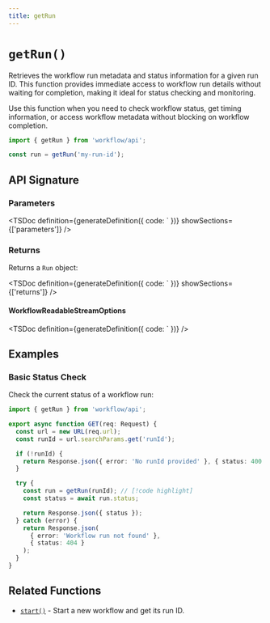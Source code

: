 ```yaml
---
title: getRun
---
```



# `getRun()`

Retrieves the workflow run metadata and status information for a given run ID. This function provides immediate access to workflow run details without waiting for completion, making it ideal for status checking and monitoring.

Use this function when you need to check workflow status, get timing information, or access workflow metadata without blocking on workflow completion.

```typescript lineNumbers
import { getRun } from 'workflow/api';

const run = getRun('my-run-id');
```

## API Signature

### Parameters

<TSDoc
definition={generateDefinition({
  code: `
})}
showSections={['parameters']}
/>

### Returns

Returns a `Run` object:

<TSDoc
definition={generateDefinition({
  code: `
})}
showSections={['returns']}
/>

#### WorkflowReadableStreamOptions

<TSDoc
definition={generateDefinition({
  code: `
})}
/>

## Examples

### Basic Status Check

Check the current status of a workflow run:

```typescript lineNumbers
import { getRun } from 'workflow/api';

export async function GET(req: Request) {
  const url = new URL(req.url);
  const runId = url.searchParams.get('runId');

  if (!runId) {
    return Response.json({ error: 'No runId provided' }, { status: 400 });
  }

  try {
    const run = getRun(runId); // [!code highlight]
    const status = await run.status;

    return Response.json({ status });
  } catch (error) {
    return Response.json(
      { error: 'Workflow run not found' },
      { status: 404 }
    );
  }
}
```

## Related Functions

- [`start()`](/docs/api-reference/workflow-api/start) - Start a new workflow and get its run ID.
